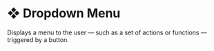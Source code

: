 # ❖ Dropdown Menu

Displays a menu to the user — such as a set of actions or functions — triggered by a button.